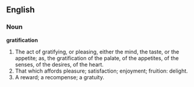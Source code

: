 ==English==

===Noun===

'''gratification'''

#The act of gratifying, or pleasing, either the mind, the taste, or the appetite; as, the gratification of the palate, of the appetites, of the senses, of the desires, of the heart.
#That which affords pleasure; satisfaction; enjoyment; fruition: delight.
#A reward; a recompense; a gratuity.